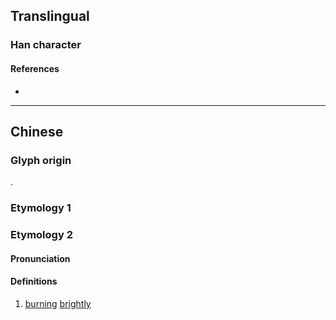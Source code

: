 {{character info/new}}
==Translingual==

===Han character===
{{Han char|rn=86|rad=火|as=04|sn=8|four=80809|canj=CSHF|ids=⿱分火}}

====References====
* {{Han ref|kx=0666.290|dkj=18893|dj=1076.060|hdz=32192.100|uh=7083|ud=28803|bh=CD5A|bd=52570}}

----

==Chinese==

===Glyph origin===
{{Han compound|分|火|ls=psc|c1=s|c2=p|t2=fire}}.

===Etymology 1===
{{zh-see|焚|v}}

===Etymology 2===
{{zh-forms}}

====Pronunciation====
{{zh-pron
|m=bèn
|cat=a
}}

====Definitions====
{{zh-hanzi}}

# {{zh-hg}} {{lb|zh|of fire}} [[burn]]ing [[brightly]] {{attn|zh|please check: 集韻: 火豔}}